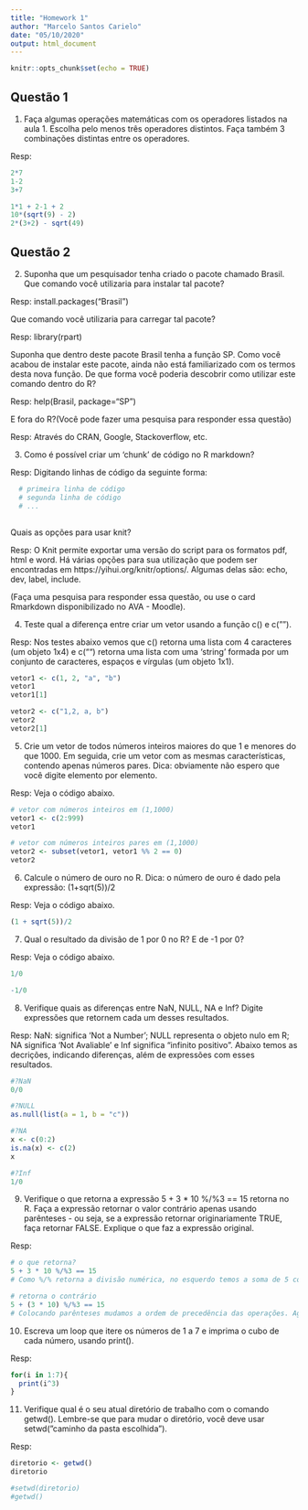---
title: "Homework 1"
author: "Marcelo Santos Carielo"
date: "05/10/2020"
output: html_document
---

```{r setup, include=FALSE}
knitr::opts_chunk$set(echo = TRUE)
```

## Questão 1
1) Faça algumas operações matemáticas com os operadores listados na aula 1. Escolha pelo menos três operadores distintos. Faça também 3 combinações distintas entre os operadores.

Resp:
```{r calc}
2*7
1-2
3+7

1*1 + 2-1 + 2
10*(sqrt(9) - 2)
2*(3+2) - sqrt(49)
```

## Questão 2

2) Suponha que um pesquisador tenha criado o pacote chamado Brasil. Que comando você utilizaria para instalar tal pacote? 

Resp: install.packages("Brasil")

Que comando você utilizaria para carregar tal pacote?

Resp: library(rpart)

Suponha que dentro deste pacote Brasil tenha a função SP. Como você acabou de instalar este pacote, ainda não está familiarizado com os termos desta nova função.
De que forma você poderia descobrir como utilizar este comando dentro do R?

Resp:
help(Brasil, package="SP")


E fora do R?(Você pode fazer uma pesquisa para responder essa questão)

Resp: Através do CRAN, Google, Stackoverflow, etc.


3) Como é possível criar um 'chunk' de código no R markdown? 

Resp: Digitando linhas de código da seguinte forma:
```{r } 
  
  # primeira linha de código
  # segunda linha de código
  # ...
  
```

Quais as opções para usar knit? 

Resp: O Knit permite exportar uma versão do script para os formatos pdf, html e word. Há várias opções para sua utilização que podem ser encontradas em https://yihui.org/knitr/options/. Algumas delas são:
echo, dev, label, include.

(Faça uma pesquisa para responder essa questão, ou use o card Rmarkdown disponibilizado no AVA - Moodle).



4) Teste qual a diferença entre criar um vetor usando a função c() e c(””).

Resp: Nos testes abaixo vemos que c() retorna uma lista com 4 caracteres (um objeto 1x4) e c("") retorna uma lista com uma 'string' formada por um conjunto de caracteres, espaços e vírgulas (um objeto 1x1).

```{r funcão c() e c("")}

vetor1 <- c(1, 2, "a", "b")
vetor1
vetor1[1]

vetor2 <- c("1,2, a, b")
vetor2
vetor2[1]

```


5) Crie um vetor de todos números inteiros maiores do que 1 e menores do que 1000. Em seguida, crie um vetor com as mesmas características, contendo apenas números pares.
Dica: obviamente não espero que você digite elemento por elemento.

Resp: Veja o código abaixo.
```{r lista de números inteiros}

# vetor com números inteiros em (1,1000)
vetor1 <- c(2:999)
vetor1

# vetor com números inteiros pares em (1,1000)
vetor2 <- subset(vetor1, vetor1 %% 2 == 0)
vetor2

```

6) Calcule o número de ouro no R.
Dica: o número de ouro é dado pela expressão: (1+sqrt(5))/2

Resp: Veja o código abaixo.
```{r número de ouro}

(1 + sqrt(5))/2


```


7) Qual o resultado da divisão de 1 por 0 no R? E de -1 por 0?

Resp: Veja o código abaixo.
```{r divisão por zero}

1/0

-1/0

```

8) Verifique quais as diferenças entre NaN, NULL, NA e Inf? Digite expressões que retornem cada um desses resultados.

Resp: NaN: significa 'Not a Number'; NULL representa o objeto nulo em R; NA significa 'Not Avaliable' e Inf significa "infinito positivo".
Abaixo temos as decrições, indicando diferenças, além de expressões com esses resultados.
```{r}

#?NaN
0/0

#?NULL
as.null(list(a = 1, b = "c"))

#?NA
x <- c(0:2)
is.na(x) <- c(2)
x

#?Inf
1/0

```


9) Verifique o que retorna a expressão 5 + 3 * 10 %/%3 == 15 retorna no R. Faça a expressão retornar o valor contrário apenas usando parênteses - ou seja, se a expressão retornar originariamente TRUE, faça retornar FALSE. Explique o que faz a expressão original.

Resp:
```{r expressão}

# o que retorna?
5 + 3 * 10 %/%3 == 15
# Como %/% retorna a divisão numérica, no esquerdo temos a soma de 5 com 3 vezes 3 (que é nove), resultando em 5 + 9 que é 14. Do lado direito temos uma contante igual a 15. O comando '==' avalia se o lado esquerdo é igual ao direito, ou falso, retornando TRUE ou FALSE, respectivamente.

# retorna o contrário
5 + (3 * 10) %/%3 == 15
# Colocando parênteses mudamos a ordem de precedência das operações. Agora do lado esquerdo somamos 5 ao resultado de 30 dividido por 3 (que é 10). Portanto, o operador lógico de exatemente iguais '==' agora retorna TRUE.

```

10) Escreva um loop que itere os números de 1 a 7 e imprima o cubo de cada número, usando print().

Resp:
```{r loop}
for(i in 1:7){
  print(i^3)
}
```


11) Verifique qual é o seu atual diretório de trabalho com o comando getwd(). Lembre-se que para mudar o diretório, você deve usar setwd(”caminho da pasta escolhida”).

Resp:
```{r diretório}

diretorio <- getwd()
diretorio

#setwd(diretorio)
#getwd()

```